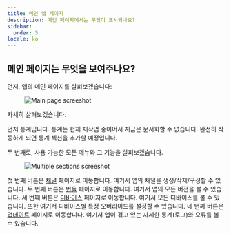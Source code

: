 ```yaml
---
title: 메인 앱 페이지
description: 메인 페이지에서는 무엇이 표시되나요?
sidebar:
  order: 5
locale: ko
---
```


## 메인 페이지는 무엇을 보여주나요?

먼저, 앱의 메인 페이지를 살펴보겠습니다:

<figure><img src="/main-app-page.webp" alt="Main page screeshot" /><figcaption></figcaption></figure>

자세히 살펴보겠습니다.

먼저 통계입니다. 통계는 현재 재작업 중이어서 지금은 문서화할 수 없습니다. 완전히 작동하게 되면 통계 섹션을 추가할 예정입니다.

두 번째로, 사용 가능한 모든 메뉴와 그 기능을 살펴보겠습니다.

<figure><img src="/app-multiple-sections.webp" alt="Multiple sections screeshot" /><figcaption></figcaption></figure>

첫 번째 버튼은 [채널](/docs/webapp/channels/) 페이지로 이동합니다. 여기서 앱의 채널을 생성/삭제/구성할 수 있습니다.
두 번째 버튼은 [번들](/docs/webapp/bundles/) 페이지로 이동합니다. 여기서 앱의 모든 버전을 볼 수 있습니다.
세 번째 버튼은 [디바이스](/docs/webapp/devices/) 페이지로 이동합니다. 여기서 모든 디바이스를 볼 수 있습니다. 또한 여기서 디바이스별 특정 오버라이드를 설정할 수 있습니다.
네 번째 버튼은 [업데이트](/docs/webapp/logs/) 페이지로 이동합니다. 여기서 앱이 겪고 있는 자세한 통계(로그)와 오류를 볼 수 있습니다.